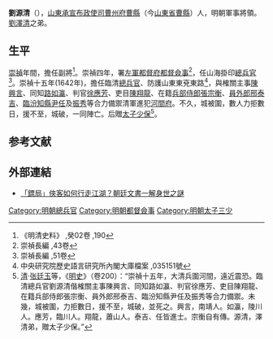 {{Otheruses|劉源清|other=同名或類似名的其它條目描述}}

'''劉源清'''（{{bd|？||1643年|catIdx=}}），[[山東承宣布政使司|山東承宣布政使司]][[曹州府|曹州府]][[曹縣|曹縣]]（今[[山東省|山東省]][[曹縣|曹縣]]）人，明朝軍事將領。[[劉澤清|劉澤清]]之弟。

==生平==
[[崇禎|崇禎]]年間，擔任副將<ref>《明清史料》 ,癸02卷 ,190</ref>。崇禎四年，署[[左軍都督府|左軍都督府]][[都督僉事|都督僉事]]<ref>崇禎長編 ,43卷</ref>，任山海掛印[[總兵官|總兵官]]<ref>崇禎長編 ,51卷</ref>。崇禎十五年(1642年)，擔任臨清[[總兵官|總兵官]]、防護山東東兗東路<ref>中央研究院歷史語言研究所內閣大庫檔案 ,035151號</ref>，與榷關主事[[陳興言|陳興言]]、同知[[路如瀛|路如瀛]]、判官[[徐應芳|徐應芳]]、吏目[[陳翔龍|陳翔龍]]、在籍[[兵部侍郎|兵部侍郎]][[張宗衡|張宗衡]]、[[員外郎|員外郎]][[邢泰吉|邢泰吉]]、[[臨汾|臨汾]][[知縣|知縣]][[尹任_(明朝)|尹任]]及[[振秀|振秀]]等合力備禦清軍進犯[[河間府|河間府]]。不久，城被圍，數人力拒數日，援不至，城破，一同陣亡。后贈[[太子少保|太子少保]]<ref>[[清|清]]·[[张廷玉|张廷玉]]等，《[[明史|明史]]》（卷200）：“崇禎十五年，大清兵圍河間，遠近震恐。臨清總兵官劉源清偕榷關主事陳興言、同知路如瀛、判官徐應芳、吏目陳翔龍、在籍兵部侍郎張宗衡、員外郎邢泰吉、臨汾知縣尹任及振秀等合力備禦。未幾，城被圍，力拒數日，援不至，城破，並死之。興言，南靖人。如瀛，陵川人。應芳，臨川人。翔龍，蕭山人。泰吉、任皆進士。宗衡自有傳。源清，澤清弟，贈太子少保。”</ref>。

==参考文献==
{{reflist}}

==外部連結==
*[https://udn.com/news/story/12681/4682115?from=ddd-umaylikenews_ch2_story 「鏢局」俠客如何行走江湖？朝廷文書一解身世之謎] {{Wayback|url=https://udn.com/news/story/12681/4682115?from=ddd-umaylikenews_ch2_story |date=20200707135245 }}

{{明朝人物小作品}}

[[Category:明朝總兵官|Category:明朝總兵官]]
[[Category:明朝都督僉事|Category:明朝都督僉事]]
[[Category:明朝太子三少|Category:明朝太子三少]]